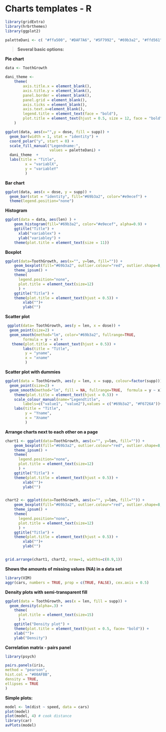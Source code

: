 # Charts templates - R

```r
library(gridExtra)
library(hrbrthemes)
library(ggplot2)

paletteDani <- c( "#ffa500", "#DAF7A6", "#5F7992", "#69b3a2", "#ffd561", "#ee5c42", "#C8A2C8", "#5c3170", "#990000", "#C70039", "#34495E", "#909497")
```

> **Several basic options:**

**Pie chart**

```r
data <- ToothGrowth

dani_theme <- 
    theme(
        axis.title.x = element_blank(),
        axis.title.y = element_blank(),
        panel.border = element_blank(),
        panel.grid = element_blank(),
        axis.ticks = element_blank(),
        axis.text.x=element_blank(),
        legend.title = element_text(face = "bold"),
        plot.title = element_text(hjust = 0.5, size = 12, face = "bold")
    )

ggplot(data, aes(x="",y = dose, fill = supp)) +
  geom_bar(width = 1, stat = "identity") +
  coord_polar("y", start = 0) +
  scale_fill_manual("Legendname:",
                    values = paletteDani) +
  dani_theme  +
  labs(title = "Title",
         x = "variablX",
         y = "variableY"
         )
```

**Bar chart**

```r
ggplot(data, aes(x = dose, y = supp)) + 
  geom_bar(stat = "identity", fill="#69b3a2", color="#e9ecef") +
  theme(legend.position="none")
```

**Histogram**

```r
ggplot(data = data, aes(len) ) + 
    geom_histogram(fill="#69b3a2", color="#e9ecef", alpha=0.9) +
    ggtitle("Title") +
      xlab("variablex") +
      ylab("variabley") +
    theme(plot.title = element_text(size = 11))
```

**Boxplot**

```r
ggplot(data=ToothGrowth, aes(x="", y=len, fill="")) +
    geom_boxplot(fill="#69b3a2", outlier.colour="red", outlier.shape=8, outlier.size=4) +
    theme_ipsum() +
    theme(
      legend.position="none",
      plot.title = element_text(size=12)
      ) +
    ggtitle("Title") +
    theme(plot.title = element_text(hjust = 0.5)) +
    	xlab("")+
    	ylab("")
```

**Scatter plot**

```r
 ggplot(data= ToothGrowth, aes(y = len, x = dose)) +
  geom_point(size=2) +
  geom_smooth(method="lm", color="#69b3a2", fullrange=TRUE, 
        formula = y ~ x) +
   theme(plot.title = element_text(hjust = 0.5)) +
    	labs(title = "Title",
         y = "yname",
         x = "xname"
         )
```

**Scatter plot with dummies**

```r
ggplot(data = ToothGrowth, aes(y = len, x = supp, colour=factor(supp))) + 
  geom_point(size=2) +
  geom_smooth(method="lm", fill = NA, fullrange=TRUE,  formula = y ~ x) +
    theme(plot.title = element_text(hjust = 0.5)) +
    scale_colour_manual(name="Legendtitle", 
    	labels=c("value1", "value2"),values = c("#69b3a2", "#F6726A"))+
    labs(title = "Title",
         y = "Yname",
         x = "Xname"
         )
```

**Arrange charts next to each other on a page**

```r
chart1 <- ggplot(data=ToothGrowth, aes(x="", y=len, fill="")) +
    geom_boxplot(fill="#69b3a2", outlier.colour="red", outlier.shape=8, outlier.size=4) +
    theme_ipsum() +
    theme(
      legend.position="none",
      plot.title = element_text(size=12)
      ) +
    ggtitle("Title") +
    theme(plot.title = element_text(hjust = 0.5)) +
    	xlab("")+
    	ylab("")


chart2 <- ggplot(data=ToothGrowth, aes(x="", y=len, fill="")) +
    geom_boxplot(fill="#69b3a2", outlier.colour="red", outlier.shape=8, outlier.size=4) +
    theme_ipsum() +
    theme(
      legend.position="none",
      plot.title = element_text(size=12)
      ) +
    ggtitle("Title") +
    theme(plot.title = element_text(hjust = 0.5)) +
    	xlab("")+
    	ylab("")


grid.arrange(chart1, chart2, nrow=1, widths=c(0.9,1))
```

**Shows the amounts of missing values (NA) in a data set**

```r
library(VIM)
aggr(cars, numbers = TRUE, prop = c(TRUE, FALSE), cex.axis = 0.5)
```

**Density plots with semi-transparent fill**

```r
ggplot(data = ToothGrowth, aes(x = len, fill = supp)) + 
  geom_density(alpha=.3) +
    theme(
      plot.title = element_text(size=15)
      ) +
    ggtitle("Density plot") +
    theme(plot.title = element_text(hjust = 0.5, face= "bold")) +
    xlab("")+
    ylab("Density")
```

**Correlation matrix - pairs panel**

```r
library(psych)

pairs.panels(iris,
method = "pearson",
hist.col = "#00AFBB",
density = TRUE,
ellipses = TRUE
)
```

**Simple plots:**

```r
model <- lm(dist ~ speed, data = cars)
plot(model)
plot(model, 4) # cook distance
library(car)
avPlots(model)
```
